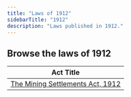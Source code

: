 ```yaml
---
title: "Laws of 1912"
sidebarTitle: "1912"
description: "Laws published in 1912."
---
```


## Browse the laws of 1912

| Act Title |
|-----------|
| [The Mining Settlements Act, 1912](/laws/act-95) |
